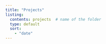 ```yaml
---
title: "Projects"
listing:
  contents: projects  # name of the folder
  type: default
  sort: 
    - "date"
---
```

